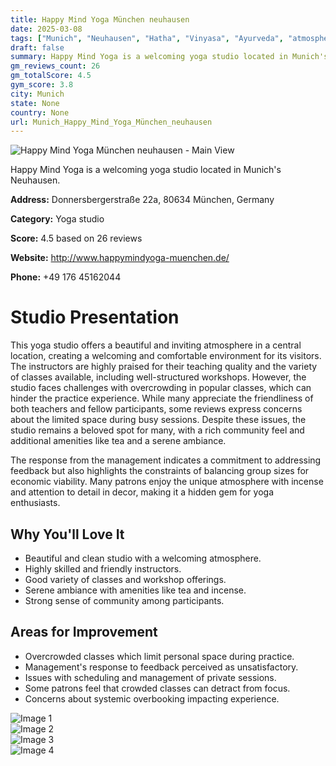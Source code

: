 ```yaml
---
title: Happy Mind Yoga München neuhausen
date: 2025-03-08
tags: ["Munich", "Neuhausen", "Hatha", "Vinyasa", "Ayurveda", "atmosphere", "community", "Munich"]  
draft: false
summary: Happy Mind Yoga is a welcoming yoga studio located in Munich's Neuhausen.
gm_reviews_count: 26
gm_totalScore: 4.5
gym_score: 3.8
city: Munich
state: None
country: None
url: Munich_Happy_Mind_Yoga_München_neuhausen
---
```


<div className="aspect-[16/9] relative my-8">
  <img 
    src="https://lh5.googleusercontent.com/p/AF1QipNx_3F3Y6_1xd5oZIJpVLRI-q0n2eXr13Ncw6Xg=w1920-h1080-k-no"
    alt="Happy Mind Yoga München neuhausen - Main View"
    className="object-cover absolute inset-0 w-full h-full rounded-lg"
  />
</div>

Happy Mind Yoga is a welcoming yoga studio located in Munich's Neuhausen.

**Address:** Donnersbergerstraße 22a, 80634 München, Germany

**Category:** Yoga studio

**Score:** 4.5 based on 26 reviews

**Website:** http://www.happymindyoga-muenchen.de/

**Phone:** +49 176 45162044

# Studio Presentation

This yoga studio offers a beautiful and inviting atmosphere in a central location, creating a welcoming and comfortable environment for its visitors. The instructors are highly praised for their teaching quality and the variety of classes available, including well-structured workshops. However, the studio faces challenges with overcrowding in popular classes, which can hinder the practice experience. While many appreciate the friendliness of both teachers and fellow participants, some reviews express concerns about the limited space during busy sessions. Despite these issues, the studio remains a beloved spot for many, with a rich community feel and additional amenities like tea and a serene ambiance.

The response from the management indicates a commitment to addressing feedback but also highlights the constraints of balancing group sizes for economic viability. Many patrons enjoy the unique atmosphere with incense and attention to detail in decor, making it a hidden gem for yoga enthusiasts.

## Why You'll Love It

- Beautiful and clean studio with a welcoming atmosphere.
- Highly skilled and friendly instructors.
- Good variety of classes and workshop offerings.
- Serene ambiance with amenities like tea and incense.
- Strong sense of community among participants.

## Areas for Improvement

- Overcrowded classes which limit personal space during practice.
- Management's response to feedback perceived as unsatisfactory.
- Issues with scheduling and management of private sessions.
- Some patrons feel that crowded classes can detract from focus.
- Concerns about systemic overbooking impacting experience.

<div className="grid grid-cols-1 xl:grid-cols-2 gap-4 my-8">
<div className="aspect-[4/3] relative"><img src="https://lh5.googleusercontent.com/p/AF1QipOoW7zOs0Ekyg0rkNdT476eBpFoXO2ZjBbcbvEI=w1920-h1080-k-no" alt="Image 1" className="object-cover absolute inset-0 w-full h-full rounded-lg" /></div>
<div className="aspect-[4/3] relative"><img src="https://lh5.googleusercontent.com/p/AF1QipNCax1ZySiXXBQkAzRj85cb0D8CiQu7888NA25a=w1920-h1080-k-no" alt="Image 2" className="object-cover absolute inset-0 w-full h-full rounded-lg" /></div>
<div className="aspect-[4/3] relative"><img src="https://lh5.googleusercontent.com/p/AF1QipOJqjqOovWXGEZi5l7sIsF7H7dYiuBaTkES58pF=w1920-h1080-k-no" alt="Image 3" className="object-cover absolute inset-0 w-full h-full rounded-lg" /></div>
<div className="aspect-[4/3] relative"><img src="https://lh5.googleusercontent.com/p/AF1QipNdj5yEeWCA1wf3uv3s_jnVhNPF0UXY_Xpi2kKq=w1920-h1080-k-no" alt="Image 4" className="object-cover absolute inset-0 w-full h-full rounded-lg" /></div>
</div>